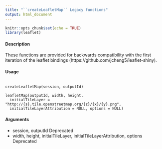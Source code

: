 ```yaml
---
title: "``createLeafletMap`` Legacy functions"
output: html_document
---
```


```r
knitr::opts_chunk$set(echo = TRUE)
library(leaflet)
```

#### Description

These functions are provided for backwards compatibility with the first iteration of the leaflet bindings
(https://github.com/jcheng5/leaflet-shiny).

#### Usage

<pre><code>
createLeafletMap(session, outputId)

leafletMap(outputId, width, height,
  initialTileLayer = "http://{s}.tile.openstreetmap.org/{z}/{x}/{y}.png",
  initialTileLayerAttribution = NULL, options = NULL)
</code></pre>

#### Arguments

* session, outputId Deprecated
* width, height, initialTileLayer, initialTileLayerAttribution, options Deprecated